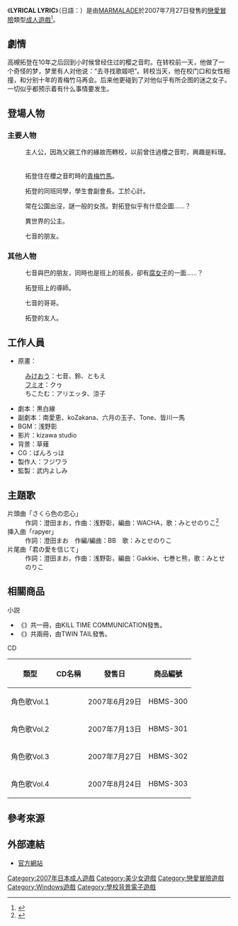 {{Infobox animanga/Headerofja
|標題= LYRICAL LYRIC
|圖像= LYRICAL LYRIC game cover.jpg
|尺寸= 
|說明= 	《LYRICAL LYRIC》遊戲封面。
|日文名稱= リリカル♪りりっく
|英文名稱= LYRICAL LYRIC 
|假名= りりかるりりっく
|羅馬字= Ririkaru Ririkku
|類型= 戀愛、校園
}}
{{Infobox animanga/Game
|Title= リリカル♪りりっく
|Genre= [[戀愛冒險|戀愛冒險]]
|Plat= Windows 98SE/Me/2000/XP
|Engine= 
|Dev= [[MARMALADE|MARMALADE]]
|Pub= MARMALADE
|Producer= フジワラ
|Director= 武内よしみ
|Scenario= 黑白線、南愛惠、koZakana<br/>六月の玉子、Tone、皆川一馬
|CharacterDesign= [[みけおう|みけおう]]、[[フミオ|フミオ]]、ちこたむ
|Sound= 浅野彰
|Play= 1
|Date= 2007年7月27日
|Rating= 18禁
|End= 7
}}
{{Infobox animanga/Footerofja}}
《'''LYRICAL LYRIC'''》（日語：'''{{lang|ja|リリカル♪りりっく}}'''）是由[[MARMALADE|MARMALADE]]於2007年7月27日發售的[[戀愛冒險|戀愛冒險]]類型[[日本成人遊戲|成人遊戲]]<ref>{{cite web|script-title=ja:リリカル♪りりっく|url=http://www.getchu.com/soft.phtml?id=370445|website=Getchu.com|accessdate=2020-12-17|language=ja|archive-date=2020-02-24|archive-url=https://web.archive.org/web/20200224075751/http://www.getchu.com/soft.phtml?id=370445}}</ref>。

== 劇情 ==
高槻拓登在10年之后回到小时候曾经住过的樱之音町。在转校前一天，他做了一个奇怪的梦，梦里有人对他说：“去寻找歌姬吧”。转校当天，他在校门口和女性相撞，和分别十年的青梅竹马再会。后来他更碰到了对他似乎有所企图的迷之女子。一切似乎都预示着有什么事情要发生。

== 登場人物 ==
===主要人物===
;{{nihongo|高槻拓登|高槻 拓登（たかつき たくと）}}
:主人公，因為父親工作的緣故而轉校，以前曾住過櫻之音町，興趣是料理。

;{{nihongo|淺倉七音|浅倉 七音（あさくら ななお）||声：[[成瀨未亞|成瀨未亞]]<ref name="character">{{cite web|script-title=ja:キャラクター|url=http://www.web-marmalade.com/data/product/lyrical_lyric/character.html|publisher=MARMALADE|accessdate=2020-09-17|language=ja|archive-date=2020-02-07|archive-url=https://web.archive.org/web/20200207144554/http://www.web-marmalade.com/data/product/lyrical_lyric/character.html}}</ref>}}　
:拓登住在櫻之音町時的[[青梅竹馬|青梅竹馬]]。

;{{nihongo|貴水鈴|貴水 鈴（たかみ りん）||声：雛見風香<ref name="character"/>}} 
:拓登的同班同學，學生會副會長。工於心計。

;{{nihongo|Kuu|クゥ||声：[[青山由香里|青山由香里]]<ref name="character"/>}}
:常在公園出沒，謎一般的女孩。對拓登似乎有什麼企圖……？

;{{nihongo|Arietta|アリエッタ||声：[[木村綾香|木村綾香]]<ref name="character"/>}}
:異世界{{lang|ja|ハーモニア}}的公主。

;{{nihongo|萩原巴|萩原 ともえ（はぎわら ともえ）||声：{{lang|ja|[[金田まひる|金田まひる]]}}<ref name="character"/>}}
:七音的朋友。

===其他人物===
;{{nihongo|大道寺涼子|大道寺 涼子（だいどうじ りょうこ）||声：[[金松由花|金松由花]]<ref name="character"/>}}
:七音與巴的朋友，同時也是班上的班長，卻有[[腐女子|腐女子]]的一面……？

;{{nihongo|赤城美佐子|赤城 美佐子（あかぎ みさこ）||声：[[鈴美巴|鈴美巴]]<ref name="character"/>}}
:拓登班上的導師。

;{{nihongo|淺倉臣|浅倉 臣（あさくら おみ）||声：空野太陽<ref name="character"/>}}
:七音的哥哥。

;{{nihongo|柿崎劍一郎|柿崎 剣一郎（かきざき けんいちろう）|声：左高蹴<ref name="character"/>}}

;{{nihongo|白鳥公平|白鳥 公平（しらとり こうへい）||声：風間瞬<ref name="character"/>}}
:拓登的友人。

==工作人員==
*原畫：
:[[みけおう|みけおう]]：七音、鈴、ともえ
:[[フミオ|フミオ]]：クゥ
:ちこたむ：アリエッタ、涼子
*劇本：黒白線
*副劇本：南愛恵、koZakana、六月の玉子、Tone、皆川一馬
*BGM：浅野彰
*影片：kizawa studio
*背景：草薙
*CG：ばんろっほ
*製作人：フジワラ
*監製：武内よしみ

==主題歌==
;片頭曲「さくら色の恋心」
:作詞：澄田まお，作曲：浅野彰，編曲：WACHA，歌：みとせのりこ<ref>{{cite web|script-title=ja:リリカル♪りりっく|url=http://erogetrailers.com/soft/5809|website=ErogeTrailers|accessdate=2020-12-17|language=ja|archive-date=2016-09-09|archive-url=https://web.archive.org/web/20160909175515/http://erogetrailers.com/soft/5809}}</ref>
;挿入曲「rapyer」
:作詞：澄田まお　作編/編曲：BB　歌：みとせのりこ
;片尾曲「君の愛を信じて」
:作詞：澄田まお，作曲：浅野彰，編曲：Gakkie、七巻ヒ熊，歌：みとせのりこ

== 相關商品 ==
;小説
*《{{lang|ja|リリカル♪りりっく 貴水鈴の旋律}}》共一冊，由KILL TIME COMMUNICATION發售。
*《{{lang|ja|リリカル♪りりっく りりっく}}》共兩冊，由TWIN TAIL發售。

;CD
{|class="wikitable" style="font-size:small;"
!類型!!CD名稱!!發售日!!商品編號
|-
|角色歌Vol.1||{{lang|ja|「Wish」(貴水鈴)}}||2007年6月29日||HBMS-300
|-
|角色歌Vol.2||{{lang|ja|「さくらいろメロディ」(朝倉七音)}}||2007年7月13日||HBMS-301
|-
|角色歌Vol.3||{{lang|ja|「魔法の小指」(クゥ)}}||2007年7月27日||HBMS-302
|-
|角色歌Vol.4||{{lang|ja|「conte de fees」(アリエッタ)}}||2007年8月24日||HBMS-303
|}

==參考來源==
{{reflist}}

== 外部連結 ==
* [http://www.web-marmalade.com/data/product/lyrical_lyric/index.html 官方網站] {{Wayback|url=http://www.web-marmalade.com/data/product/lyrical_lyric/index.html |date=20200630162412 }}{{ja icon}}

{{MARMALADE}}

{{DEFAULTSORT:Lyrical Lyric}}
[[Category:2007年日本成人遊戲|Category:2007年日本成人遊戲]]
[[Category:美少女遊戲|Category:美少女遊戲]]
[[Category:戀愛冒險遊戲|Category:戀愛冒險遊戲]]
[[Category:Windows遊戲|Category:Windows遊戲]]
[[Category:學校背景電子遊戲|Category:學校背景電子遊戲]]